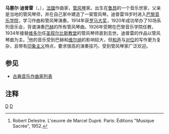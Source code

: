 {{Infobox classical
| 中文名 = 迪普雷
| 画像 = dupre.jpg
| 附注 =      
| 原文名 = Marcel Dupré
| 国别 = 法国    
| 出生日期 = 1886年5月3日
| 出生地 = 鲁昂
| 逝世日期 = 1971年5月30日(85歲)
| 逝世地 = 巴黎
| 所属时期 = 20世纪
| 所属乐派 =  
| 擅长作品类型 = 管风琴曲
| 代表作 = 79首众赞歌前奏曲，两部管风琴交响曲，大量管风琴小品等
| 师从 = [[吉尔芒|吉尔芒]]，[[路易·维尔纳|维尔纳]]，[[维多尔|维多尔]]
| 学生 = [[耶罕·阿兰|耶罕·阿兰]]，[[朗格莱|朗格莱]]，[[梅西安|梅西安]]
| 官方网站 = 
}}

'''马塞尔·迪普雷'''（{{lang-fr|'''Marcel Dupré'''}}，{{bd|1886年|5月3日|1971年|5月30日}}），[[法國|法國]]作曲家，[[管风琴|管风琴]]家。出生在[[鲁昂|鲁昂]]的一个音乐世家，父亲是当地的管风琴师，并在自己家中建造了一架管风琴。迪普雷18岁时进入[[巴黎音乐学院|巴黎音乐学院]]，学习作曲和管风琴演奏。1914年获[[罗马大奖|罗马大奖]]，1920年成功举办了10场系列音乐会，背谱演奏[[巴赫|巴赫]]的所有管风琴曲。1926年受聘在巴黎音乐学院任教，1934年接替[[维多尔|维多尔]]任[[圣叙尔比斯教堂|圣叙尔比斯教堂]]的管风琴师直到去世。迪普雷的作品以管风琴曲为主。<ref>Robert Delestre. L'oeuvre de Marcel Dupré. Paris: Éditions "Musique Sacrée", 1952.</ref>他的音乐受到巴赫和[[路易·维尔纳|维尔纳]]的影响较大，但[[和声|和声]]与[[对位|对位]]的写作更为复杂，且带有[[印象主义音乐|印象主义]]特点，要求很高的演奏技巧，受到管风琴家广泛欢迎。

==参见==
* [[古典音乐作曲家列表|古典音乐作曲家列表]]

==注释==
<references/>

{{Authority control}}
[[Category:法国作曲家|D]]
[[Category:20世纪作曲家|D]]